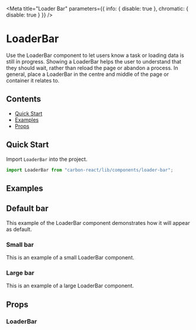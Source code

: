 
<Meta
  title="Loader Bar"
  parameters={{ info: { disable: true }, chromatic: { disable: true } }}
/>

# LoaderBar

Use the LoaderBar component to let users know a task or loading data is still in progress.
Showing a LoaderBar helps the user to understand that they should wait, rather than reload the page or abandon a process.
In general, place a LoaderBar in the centre and middle of the page or container it relates to.

## Contents

- [Quick Start](#quick-start)
- [Examples](#examples)
- [Props](#props)

## Quick Start

Import `LoaderBar` into the project.

```javascript
import LoaderBar from "carbon-react/lib/components/loader-bar";
```

## Examples

## Default bar

This example of the LoaderBar component demonstrates how it will appear as default.

<Preview>
  <Story name="default">
    <LoaderBar mt={2} />
  </Story>
</Preview>

### Small bar

This is an example of a small LoaderBar component.

<Preview>
  <Story name="small">
    <LoaderBar size="small" mt={2} />
  </Story>
</Preview>

### Large bar

This is an example of a large LoaderBar component.

<Preview>
  <Story name="large">
    <LoaderBar size="large" mt={2} />
  </Story>
</Preview>

## Props

### LoaderBar

<ArgsTable of={LoaderBar} />
